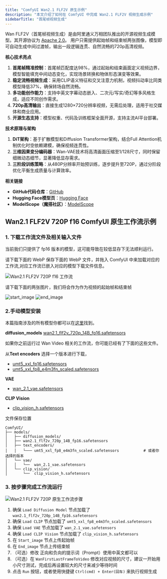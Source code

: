 ```yaml
---
title: "ComfyUI Wan2.1 FLF2V 原生示例"
description: "本文介绍了如何在 ComfyUI 中完成 Wan2.1 FLF2V 视频生成示例"
sidebarTitle: "首尾帧视频生成"
---
```


Wan FLF2V（首尾帧视频生成）是由阿里通义万相团队推出的开源视频生成模型。其开源协议为 [Apache 2.0](https://github.com/Wan-Video/Wan2.1?tab=Apache-2.0-1-ov-file)。
用户只需提供起始帧和结束帧两张图像，模型即可自动生成中间过渡帧，输出一段逻辑连贯、自然流畅的720p高清视频。

**核心技术亮点**
1. **首尾帧精准控制**：首尾帧匹配度达98%，通过起始和结束画面定义视频边界，模型智能填充中间动态变化，实现场景转换和物体形态演变等效果。
2. **稳定流畅视频生成**：采用CLIP语义特征和交叉注意力机制，视频抖动率比同类模型降低37%，确保转场自然流畅。
3. **多功能创作能力**：支持中英文字幕动态嵌入、二次元/写实/奇幻等多风格生成，适应不同创作需求。
4. **720p高清输出**：直接生成1280×720分辨率视频，无需后处理，适用于社交媒体和商业应用。
5. **开源生态支持**：模型权重、代码及训练框架全面开源，支持主流AI平台部署。

**技术原理与架构**
1. **DiT架构**：基于扩散模型和Diffusion Transformer架构，结合Full Attention机制优化时空依赖建模，确保视频连贯性。
2. **三维因果变分编码器**：Wan-VAE技术将高清画面压缩至1/128尺寸，同时保留细微动态细节，显著降低显存需求。
3. **三阶段训练策略**：从480P分辨率开始预训练，逐步提升至720P，通过分阶段优化平衡生成质量与计算效率。

**相关链接**
- **GitHub代码仓库**：[GitHub](https://github.com/Wan-Video/Wan2.1)
- **Hugging Face模型页**：[Hugging Face](https://huggingface.co/Wan-AI/Wan2.1-FLF2V-14B-720P)
- **ModelScope（魔搭社区）**：[ModelScope](https://www.modelscope.cn/models/Wan-AI/Wan2.1-FLF2V-14B-720P)

## Wan2.1 FLF2V 720P f16 ComfyUI 原生工作流示例

### 1. 下载工作流文件及相关输入文件

<Note>
当前我们只提供了 fp16 版本的模型，这可能导致在较低显存下无法顺利运行。
</Note>

请下载下面的 WebP 保存下面的 WebP 文件，并拖入 ComfyUI 中来加载对应的工作流,对应工作流已嵌入对应的模型下载文件信息。

![Wan2.1 FLF2V 720P f16 工作流](https://raw.githubusercontent.com/Comfy-Org/example_workflows/refs/heads/main/wan2.1_flf2v/input/wan2.1_flf2v_720_f16.webp)

请下载下面的两张图片，我们将会作为作为视频的起始帧和结束帧

![start_image](https://raw.githubusercontent.com/Comfy-Org/example_workflows/refs/heads/main/wan2.1_flf2v/input/start_image.png)
![end_image](https://raw.githubusercontent.com/Comfy-Org/example_workflows/refs/heads/main/wan2.1_flf2v/input/end_image.png)

###  2.手动模型安装

本篇指南涉及的所有模型你都可以在[这里](https://huggingface.co/Comfy-Org/Wan_2.1_ComfyUI_repackaged/tree/main/split_files)找到。

**diffusion_models**
[wan2.1_flf2v_720p_14B_fp16.safetensors](https://huggingface.co/Comfy-Org/Wan_2.1_ComfyUI_repackaged/resolve/main/split_files/diffusion_models/wan2.1_flf2v_720p_14B_fp16.safetensors?download=true)

<Tip>
如果你之前运行过 Wan Video 相关的工作流，你可能已经有了下面的这些文件。
</Tip>

从**Text encoders** 选择一个版本进行下载，
- [umt5_xxl_fp16.safetensors](https://huggingface.co/Comfy-Org/Wan_2.1_ComfyUI_repackaged/resolve/main/split_files/text_encoders/umt5_xxl_fp16.safetensors?download=true)
- [umt5_xxl_fp8_e4m3fn_scaled.safetensors](https://huggingface.co/Comfy-Org/Wan_2.1_ComfyUI_repackaged/resolve/main/split_files/text_encoders/umt5_xxl_fp8_e4m3fn_scaled.safetensors?download=true)

**VAE**
- [wan_2.1_vae.safetensors](https://huggingface.co/Comfy-Org/Wan_2.1_ComfyUI_repackaged/resolve/main/split_files/vae/wan_2.1_vae.safetensors?download=true)

**CLIP Vision**
- [clip_vision_h.safetensors](https://huggingface.co/Comfy-Org/Wan_2.1_ComfyUI_repackaged/resolve/main/split_files/clip_vision/clip_vision_h.safetensors?download=true)

文件保存位置
```
ComfyUI/
├── models/
│   ├── diffusion_models/
│   ├── wan2.1_flf2v_720p_14B_fp16.safetensors
│   ├── text_encoders/
│   │   └─── umt5_xxl_fp8_e4m3fn_scaled.safetensors           # 或者你选择的版本
│   └── vae/
│   │   └──  wan_2.1_vae.safetensors
│   └── clip_vision/
│       └──  clip_vision_h.safetensors   
```

### 3. 按步骤完成工作流运行

![Wan2.1 FLF2V 720P 原生工作流步骤](/images/tutorial/video/wan/wan2.1_flf2v_14B_720P_step_guide.jpg)

1. 确保 `Load Diffusion Model` 节点加载了 `wan2.1_flf2v_720p_14B_fp16.safetensors`
2. 确保 `Load CLIP` 节点加载了 `umt5_xxl_fp8_e4m3fn_scaled.safetensors`
3. 确保 `Load VAE` 节点加载了 `wan_2.1_vae.safetensors`
4. 确保 `Load CLIP Vision` 节点加载了 `clip_vision_h.safetensors `
5. 在 `Start_image` 节点上传起始帧
6. 在 `End_image` 节点上传结束帧
7. （可选）修改 正向和负向的提示词（Prompt）使用中英文都可以
8. （可选）在 `WanFirstLastFrameToVideo` 修改对应视频的尺寸，建议一开始用小尺寸测试，完成后再设置较大的尺寸来减少等待时间
9. 点击 `Run` 按钮，或者使用快捷键 `Ctrl(cmd) + Enter(回车)` 来执行视频生成

